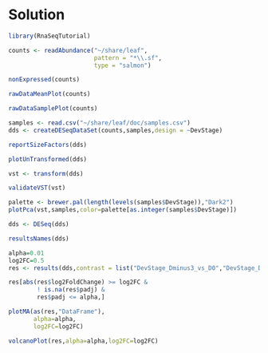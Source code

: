# Solution

```r
library(RnaSeqTutorial)
```

```r
counts <- readAbundance("~/share/leaf",
                        pattern = "*\\.sf",
                        type = "salmon")
```

```r
nonExpressed(counts)
```

```r
rawDataMeanPlot(counts)
```

```r
rawDataSamplePlot(counts)
```

```r
samples <- read.csv("~/share/leaf/doc/samples.csv")
dds <- createDESeqDataSet(counts,samples,design = ~DevStage)
```

```r
reportSizeFactors(dds)
```

```r
plotUnTransformed(dds)
```

```r
vst <- transform(dds)
```

```r
validateVST(vst)
```

```r
palette <- brewer.pal(length(levels(samples$DevStage)),"Dark2")
plotPca(vst,samples,color=palette[as.integer(samples$DevStage)])
```

```r
dds <- DESeq(dds)
```

```r
resultsNames(dds)
```

```r
alpha=0.01
log2FC=0.5
res <- results(dds,contrast = list("DevStage_Dminus3_vs_D0","DevStage_Dminus4_vs_D0"))
```

```r
res[abs(res$log2FoldChange) >= log2FC &
        ! is.na(res$padj) &
        res$padj <= alpha,]
```

```r
plotMA(as(res,"DataFrame"),
       alpha=alpha,
       log2FC=log2FC)
```

```r
volcanoPlot(res,alpha=alpha,log2FC=log2FC)
```

